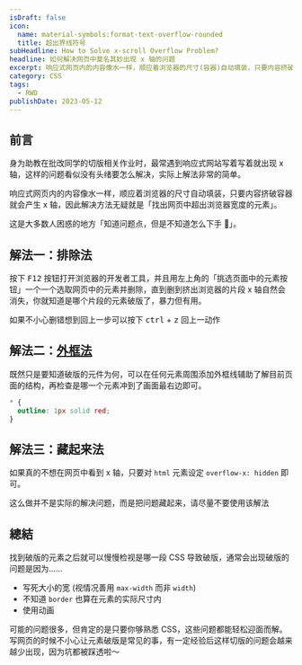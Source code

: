 ```yaml
---
isDraft: false
icon:
  name: material-symbols:format-text-overflow-rounded
  title: 超出界线符号
subHeadline: How to Solve x-scroll Overflow Problem?
headline: 如何解决网页中莫名其妙出现 x 轴的问题
excerpt: 响应式网页内的内容像水一样，顺应着浏览器的尺寸(容器)自动填装，只要内容挤破容器就会产生x 轴，因此解决方法无疑就是「找出网页中超出浏览器宽度的元素」。这是大多数人困惑的地方「知道问题点，但是不知道怎么下手 🥺」。实际上这个问题的解决方法很简单，本篇文章提供提供两种解决方案。
category: CSS
tags:
  - RWD
publishDate: 2023-05-12
---
```


## 前言

身为助教在批改同学的切版相关作业时，最常遇到响应式网站写着写着就出现 x 轴，这样的问题看似没有头绪要怎么解决，实际上解法非常的简单。

响应式网页内的内容像水一样，顺应着浏览器的尺寸自动填装，只要内容挤破容器就会产生 x 轴，因此解决方法无疑就是「找出网页中超出浏览器宽度的元素」。

这是大多数人困惑的地方「知道问题点，但是不知道怎么下手 🥺」。

## 解法一：排除法

按下 <kbd>F12</kbd> 按钮打开浏览器的开发者工具，并且用左上角的「挑选页面中的元素按钮」一个一个选取网页中的元素并删除，直到删到挤出浏览器的片段 x 轴自然会消失，你就知道是哪个片段的元素破版了，暴力但有用。

<Sidenote type="info">
  如果不小心删错想到回上一步可以按下 <kbd>ctrl</kbd> + <kbd>z</kbd> 回上一动作
</Sidenote>

## 解法二：[外框法](https://devtoolstips.org/tips/en/outline-everything/)

既然只是要知道破版的元件为何，可以在任何元素周围添加外框线辅助了解目前页面的结构，再检查是哪一个元素冲到了画面最右边即可。

```css
* {
  outline: 1px solid red;
}
```

## 解法三：藏起来法

如果真的不想在网页中看到 x 轴，只要对 `html` 元素设定 `overflow-x: hidden` 即可。

<Sidenote type="warning">这么做并不是实际的解决问题，而是把问题藏起来，请尽量不要使用该解法</Sidenote>

## 總結

找到破版的元素之后就可以慢慢检视是哪一段 CSS 导致破版，通常会出现破版的问题是因为……

- 写死大小的宽 (视情况善用 `max-width` 而非 `width`)
- 不知道 `border` 也算在元素的实际尺寸内
- 使用动画

可能的问题很多，但肯定的是只要你够熟悉 CSS，这些问题都能轻松迎面而解。写网页的时候不小心让元素破版是常见的事，有一定经验后这样切版的问题会越来越少出现，因为坑都被踩透啦～
